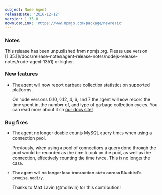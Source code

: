 ```yaml
---
subject: Node Agent
releaseDate: '2016-12-12'
version: 1.35.0
downloadLink: 'https://www.npmjs.com/package/newrelic'
---
```


### Notes

<Callout variant="important">
  This release has been unpublished from npmjs.org. Please use version [1.35.1](/docs/release-notes/agent-release-notes/nodejs-release-notes/node-agent-1351) or higher.
</Callout>

### New features

* The agent will now report garbage collection statistics on supported platforms.

  On node versions 0.10, 0.12, 4, 6, and 7 the agent will now record the time spent in, the number of, and type of garbage collection cycles. You can read more about it on [our docs site!](https://docs.newrelic.com/docs/agents/nodejs-agent/supported-features/node-vm-measurements)

### Bug fixes

* The agent no longer double counts MySQL query times when using a connection pool.

  Previously, when using a pool of connections a query done through the pool would be recorded as the time it took on the pool, as well as the connection, effectively counting the time twice. This is no longer the case.
* The agent will no longer lose transaction state across Bluebird's `promise.nodify`.

  Thanks to Matt Lavin (@mdlavin) for this contribution!

